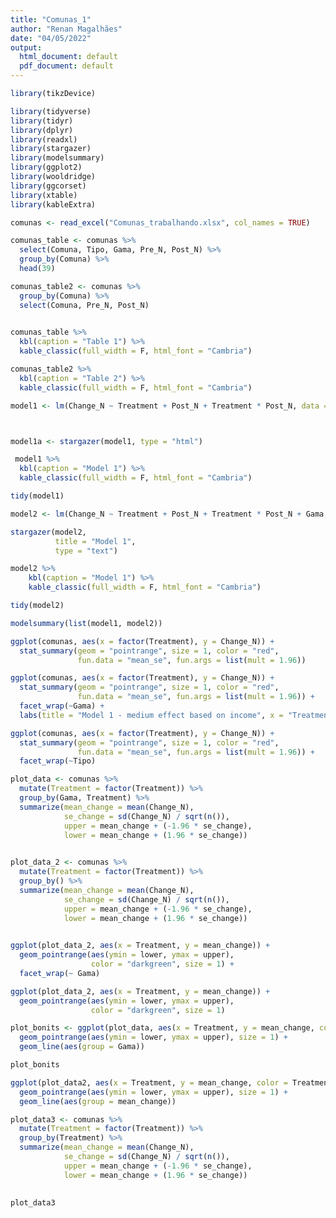 ---
title: "Comunas_1"
author: "Renan Magalhães"
date: "04/05/2022"
output:
  html_document: default
  pdf_document: default
---
```{r}
library(tikzDevice)
```




```{r}
library(tidyverse)
library(tidyr)
library(dplyr)
library(readxl)
library(stargazer)
library(modelsummary)
library(ggplot2)
library(wooldridge)
library(ggcorset)
library(xtable)
library(kableExtra)
```

```{r}
comunas <- read_excel("Comunas_trabalhando.xlsx", col_names = TRUE)
```



```{r}
comunas_table <- comunas %>%
  select(Comuna, Tipo, Gama, Pre_N, Post_N) %>%
  group_by(Comuna) %>%
  head(39)
```

```{r}
comunas_table2 <- comunas %>%
  group_by(Comuna) %>%
  select(Comuna, Pre_N, Post_N)
  
```

```{r}
comunas_table %>%
  kbl(caption = "Table 1") %>%
  kable_classic(full_width = F, html_font = "Cambria")
```


```{r}
comunas_table2 %>%
  kbl(caption = "Table 2") %>%
  kable_classic(full_width = F, html_font = "Cambria")
```


```{r results="asis"}
model1 <- lm(Change_N ~ Treatment + Post_N + Treatment * Post_N, data = comunas)



model1a <- stargazer(model1, type = "html")

```


```{r}
 model1 %>%
  kbl(caption = "Model 1") %>%
  kable_classic(full_width = F, html_font = "Cambria")
```


```{r}
tidy(model1)

```

```{r}
model2 <- lm(Change_N ~ Treatment + Post_N + Treatment * Post_N + Gama, data = comunas)
```



```{r}
stargazer(model2, 
          title = "Model 1",
          type = "text")
```

```{r}
model2 %>%
    kbl(caption = "Model 1") %>%
    kable_classic(full_width = F, html_font = "Cambria")
```


```{r}
tidy(model2)
```

```{r}
modelsummary(list(model1, model2))
```

```{r}
ggplot(comunas, aes(x = factor(Treatment), y = Change_N)) +
  stat_summary(geom = "pointrange", size = 1, color = "red",
               fun.data = "mean_se", fun.args = list(mult = 1.96))
```

```{r}
ggplot(comunas, aes(x = factor(Treatment), y = Change_N)) +
  stat_summary(geom = "pointrange", size = 1, color = "red",
               fun.data = "mean_se", fun.args = list(mult = 1.96)) +
  facet_wrap(~Gama) +
  labs(title = "Model 1 - medium effect based on income", x = "Treatment", y = "Mean Change in N")
```

```{r}
ggplot(comunas, aes(x = factor(Treatment), y = Change_N)) +
  stat_summary(geom = "pointrange", size = 1, color = "red",
               fun.data = "mean_se", fun.args = list(mult = 1.96)) +
  facet_wrap(~Tipo)
```



```{r}
plot_data <- comunas %>%
  mutate(Treatment = factor(Treatment)) %>%
  group_by(Gama, Treatment) %>%
  summarize(mean_change = mean(Change_N),
            se_change = sd(Change_N) / sqrt(n()),
            upper = mean_change + (-1.96 * se_change),
            lower = mean_change + (1.96 * se_change))
            
```


```{r}
plot_data_2 <- comunas %>%
  mutate(Treatment = factor(Treatment)) %>%
  group_by() %>%
  summarize(mean_change = mean(Change_N),
            se_change = sd(Change_N) / sqrt(n()),
            upper = mean_change + (-1.96 * se_change),
            lower = mean_change + (1.96 * se_change))
            
```


```{r}
ggplot(plot_data_2, aes(x = Treatment, y = mean_change)) +
  geom_pointrange(aes(ymin = lower, ymax = upper),
                  color = "darkgreen", size = 1) +
  facet_wrap(~ Gama)
```


```{r}
ggplot(plot_data_2, aes(x = Treatment, y = mean_change)) +
  geom_pointrange(aes(ymin = lower, ymax = upper),
                  color = "darkgreen", size = 1)
```

```{r}
plot_bonits <- ggplot(plot_data, aes(x = Treatment, y = mean_change, color = Gama)) +
  geom_pointrange(aes(ymin = lower, ymax = upper), size = 1) +
  geom_line(aes(group = Gama))
```

```{r}
plot_bonits
```



```{r}
ggplot(plot_data2, aes(x = Treatment, y = mean_change, color = Treatment)) +
  geom_pointrange(aes(ymin = lower, ymax = upper), size = 1) +
  geom_line(aes(group = mean_change))
```


```{r}
plot_data3 <- comunas %>%
  mutate(Treatment = factor(Treatment)) %>%
  group_by(Treatment) %>%
  summarize(mean_change = mean(Change_N),
            se_change = sd(Change_N) / sqrt(n()),
            upper = mean_change + (-1.96 * se_change),
            lower = mean_change + (1.96 * se_change))
            
```

```{r}
plot_data3
```






